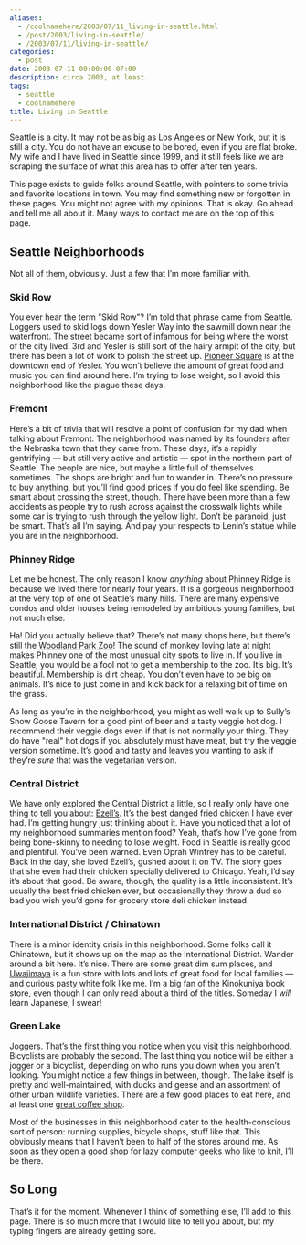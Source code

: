 ```yaml
---
aliases:
  - /coolnamehere/2003/07/11_living-in-seattle.html
  - /post/2003/living-in-seattle/
  - /2003/07/11/living-in-seattle/
categories:
  - post
date: 2003-07-11 00:00:00-07:00
description: circa 2003, at least.
tags:
  - seattle
  - coolnamehere
title: Living in Seattle
---
```


Seattle is a city. It may not be as big as Los Angeles or New York, but
it is still a city. You do not have an excuse to be bored, even if you
are flat broke. My wife and I have lived in Seattle since 1999, and it
still feels like we are scraping the surface of what this area has to
offer after ten years.

This page exists to guide folks around Seattle, with pointers to some
trivia and favorite locations in town. You may find something new or
forgotten in these pages. You might not agree with my opinions. That is
okay. Go ahead and tell me all about it. Many ways to contact me are on
the top of this page.

## Seattle Neighborhoods

Not all of them, obviously. Just a few that I’m more familiar with.

### Skid Row

You ever hear the term "Skid Row"? I’m told that phrase came from
Seattle. Loggers used to skid logs down Yesler Way into the sawmill down
near the waterfront. The street became sort of infamous for being where
the worst of the city lived. 3rd and Yesler is still sort of the hairy
armpit of the city, but there has been a lot of work to polish the
street up. [Pioneer Square](http://www.pioneersquare.org) is at the
downtown end of Yesler. You won’t believe the amount of great food and
music you can find around here. I’m trying to lose weight, so I avoid
this neighborhood like the plague these days.

### Fremont

Here’s a bit of trivia that will resolve a point of confusion for my dad
when talking about Fremont. The neighborhood was named by its founders
after the Nebraska town that they came from. These days, it’s a rapidly
gentrifying — but still very active and artistic — spot in the northern
part of Seattle. The people are nice, but maybe a little full of
themselves sometimes. The shops are bright and fun to wander in. There’s
no pressure to buy anything, but you’ll find good prices if you do feel
like spending. Be smart about crossing the street, though. There have
been more than a few accidents as people try to rush across against the
crosswalk lights while some car is trying to rush through the yellow
light. Don’t be paranoid, just be smart. That’s all I’m saying. And pay
your respects to Lenin’s statue while you are in the neighborhood.

### Phinney Ridge

Let me be honest. The only reason I know *anything* about Phinney Ridge
is because we lived there for nearly four years. It is a gorgeous
neighborhood at the very top of one of Seattle’s many hills. There are
many expensive condos and older houses being remodeled by ambitious
young families, but not much else.

Ha\! Did you actually believe that? There’s not many shops here, but
there’s still the [Woodland Park Zoo](http://www.zoo.org/)\! The sound
of monkey loving late at night makes Phinney one of the most unusual
city spots to live in. If you live in Seattle, you would be a fool not
to get a membership to the zoo. It’s big. It’s beautiful. Membership is
dirt cheap. You don’t even have to be big on animals. It’s nice to just
come in and kick back for a relaxing bit of time on the grass.

As long as you’re in the neighborhood, you might as well walk up to
Sully’s Snow Goose Tavern for a good pint of beer and a tasty veggie hot
dog. I recommend their veggie dogs even if that is not normally your
thing. They do have "real" hot dogs if you absolutely must have meat,
but try the veggie version sometime. It’s good and tasty and leaves you
wanting to ask if they’re *sure* that was the vegetarian version.

### Central District

We have only explored the Central District a little, so I really only
have one thing to tell you about:
[Ezell’s](http://www.ezellschicken.com/).
It’s the best danged fried chicken I have ever had.
I’m getting hungry just thinking about it.
Have you noticed that a lot of my neighborhood summaries mention food?
Yeah, that’s how I’ve gone from being bone-skinny to needing to lose weight.
Food in Seattle is really good and plentiful.
You’ve been warned.
Even Oprah Winfrey has to be careful.
Back in the day, she loved Ezell’s, gushed about it on TV. 
The story goes that she even had their chicken specially delivered to Chicago.
Yeah, I’d say it’s about that good.
Be aware, though, the quality is a little inconsistent.
It’s usually the best fried chicken ever,
but occasionally they throw a dud so bad you wish you’d gone for grocery store deli chicken instead.

### International District / Chinatown

There is a minor identity crisis in this neighborhood. Some folks call
it Chinatown, but it shows up on the map as the International District.
Wander around a bit here. It’s nice. There are some great dim sum
places, and [Uwajimaya](http://www.uwajimaya.com/) is a fun store with
lots and lots of great food for local families — and curious pasty white
folk like me. I’m a big fan of the Kinokuniya book store, even though I
can only read about a third of the titles. Someday I *will* learn
Japanese, I swear\!

### Green Lake

Joggers. That’s the first thing you notice when you visit this
neighborhood. Bicyclists are probably the second. The last thing you
notice will be either a jogger or a bicyclist, depending on who runs you
down when you aren’t looking. You might notice a few things in between,
though. The lake itself is pretty and well-maintained, with ducks and
geese and an assortment of other urban wildlife varieties. There are a
few good places to eat here, and at least one [great coffee
shop](http://thecoffeerevolution.com/).

Most of the businesses in this neighborhood cater to the
health-conscious sort of person: running supplies, bicycle shops, stuff
like that. This obviously means that I haven’t been to half of the
stores around me. As soon as they open a good shop for lazy computer
geeks who like to knit, I’ll be there.

## So Long

That’s it for the moment. Whenever I think of something else, I’ll add
to this page. There is so much more that I would like to tell you about,
but my typing fingers are already getting sore.
